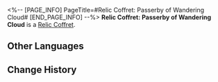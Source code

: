 <%-- [PAGE_INFO]
PageTitle=#Relic Coffret: Passerby of Wandering Cloud#
[END_PAGE_INFO] --%>
{{Item Infobox
|id          = 71000
|image       = Item Relic Coffret- Passerby of Wandering Cloud.png
|type        = Relic Coffret
|invCategory = Valuables
|rarity      = 5
|effect      = 
|description = A device used to collect and restore the Lightdust in the Fragmentum to its original form. Use this to obtain a random 5-star relic from the Passerby of Wandering Cloud set.
}}
{{Description|You never know what's in the box until you open it.<br /><br />''"So it's essentially like buying a lottery ticket?"<br />"At least we don't need to worry about finding a cat that is both dead and alive."''}}
'''Relic Coffret: Passerby of Wandering Cloud''' is a [[Relic Coffret]].

==Other Languages==
{{Other Languages
|en   = Relic Coffret: Passerby of Wandering Cloud
|zhs  = 遗器铸盒：云无留迹的过客
|zht  = 遺器鑄盒：雲無留跡的過客
|ja   = 遺物ボックス：流雲無痕の過客
|ko   = 유물 주조함: 흔적을 남기지 않은 과객
|es   = Cofre de artefactos: Transeúnte de la nube pasajera
|fr   = Coffret à relique : Vagabond foulenuage
|ru   = Сундук с Реликвиями: Скиталец блуждающего облака
|th   = กล่องรีลิกส์: Passerby of Wandering Cloud
|vi   = Hộp Đúc Di Vật: Lãng Khách Âm Thầm
|de   = Reliktkästchen: Wanderer der vorbeiziehenden Wolke
|id   = Relic Coffret: Passerby of Wandering Cloud
|pt   = Cofre de Relíquia: Transeunte da Nuvem Errante
}}

==Change History==
{{Change History|1.0}}